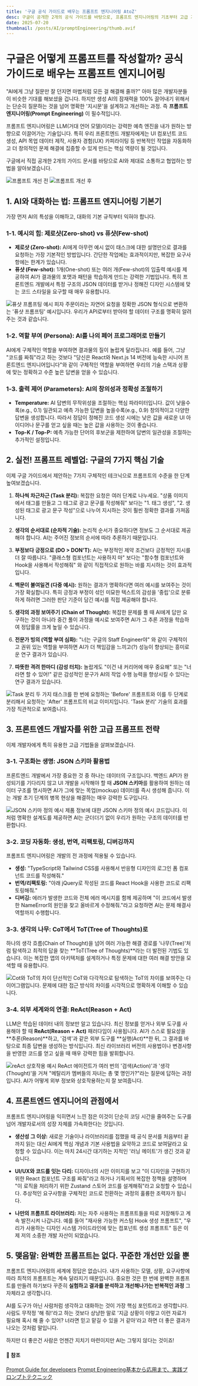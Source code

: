 ```yaml
---
title: '구글 공식 가이드로 배우는 프롬프트 엔지니어링 AtoZ'
desc: 구글이 공개한 2개의 공식 가이드를 바탕으로, 프롬프트 엔지니어링의 기초부터 고급 기법까지 총정리합니다. 프론트엔드 개발자의 생산성을 높여줄 코드 생성, JSON 스키마 활용, ReAct 등 실용적인 팁을 확인해보세요.
date: 2025-07-20
thumbnail: /posts/AI/promptEngineering/thumb.avif
---
```


# 구글은 어떻게 프롬프트를 작성할까? 공식 가이드로 배우는 프롬프트 엔지니어링

"AI에게 그냥 질문만 잘 던지면 마법처럼 모든 걸 해결해 줄까?" 아마 많은 개발자분들이 비슷한 기대를 해보셨을 겁니다. 하지만 생성 AI의 잠재력을 100% 끌어내기 위해서는 단순히 질문하는 것을 넘어 명확한 '지시문'을 설계하고 개선하는 과정. 즉 **프롬프트 엔지니어링(Prompt Engineering)** 이 필수적입니다.

프롬프트 엔지니어링은 LLM(거대 언어 모델)이라는 강력한 예측 엔진을 내가 원하는 방향으로 이끌어가는 기술입니다. 특히 우리 프론트엔드 개발자에게는 UI 컴포넌트 코드 생성, API 목업 데이터 제작, 사용자 경험(UX) 카피라이팅 등 반복적인 작업을 자동화하고 더 창의적인 문제 해결에 집중할 수 있게 만드는 핵심 역량이 될 것입니다.

구글에서 직접 공개한 2개의 가이드 문서를 바탕으로 AI와 제대로 소통하고 협업하는 방법을 알아보겠습니다.

![프롬프트 개선 전](/posts/AI/promptEngineering/1-before.avif)
![프롬프트 개선 후](/posts/AI/promptEngineering/2-after.avif)

## 1. AI와 대화하는 법: 프롬프트 엔지니어링 기본기

가장 먼저 AI의 특성을 이해하고, 대화의 기본 규칙부터 익혀야 합니다.

### 1-1. 예시의 힘: 제로샷(Zero-shot) vs 퓨샷(Few-shot)

- **제로샷 (Zero-shot):** AI에게 아무런 예시 없이 태스크에 대한 설명만으로 결과를 요청하는 가장 기본적인 방법입니다. 간단한 작업에는 효과적이지만, 복잡한 요구사항에는 한계가 있습니다.
- **퓨샷 (Few-shot):** 1개(One-shot) 또는 여러 개(Few-shot)의 입출력 예시를 제공하여 AI가 결과물의 포맷과 패턴을 학습하게 만드는 강력한 기법입니다. 특히 프론트엔드 개발에서 특정 구조의 JSON 데이터를 받거나 정해진 디자인 시스템에 맞는 코드 스타일을 요구할 때 매우 유용합니다.

![퓨샷 프롬프팅 예시](/posts/AI/promptEngineering/3-퓨샷예시.avif)
피자 주문이라는 자연어 요청을 정확한 JSON 형식으로 변환하는 '퓨샷 프롬프팅' 예시입니다. 우리가 API로부터 받아야 할 데이터 구조를 명확히 알려주는 것과 같습니다.

### 1-2. 역할 부여 (Persona): AI를 나의 페어 프로그래머로 만들기

AI에게 구체적인 역할을 부여하면 결과물의 질이 놀랍게 달라집니다. 예를 들어, 그냥 "코드를 짜줘"라고 하는 것보다 "당신은 React와 Next.js 14 버전에 능숙한 시니어 프론트엔드 엔지니어입니다"와 같이 구체적인 역할을 부여하면 우리의 기술 스택과 상황에 맞는 정확하고 수준 높은 답변을 얻을 수 있습니다.

### 1-3. 출력 제어 (Parameters): AI의 창의성과 정확성 조절하기

- **Temperature:** AI 답변의 무작위성을 조절하는 핵심 파라미터입니다. 값이 낮을수록(e.g., 0.1) 일관되고 예측 가능한 답변을 높을수록(e.g., 0.9) 창의적이고 다양한 답변을 생성합니다. 따라서 정답이 정해진 코드 생성 시에는 낮은 값을 새로운 UI 아이디어나 문구를 얻고 싶을 때는 높은 값을 사용하는 것이 좋습니다.
- **Top-K / Top-P:** 예측 가능한 단어의 후보군을 제한하여 답변의 일관성을 조절하는 추가적인 설정입니다.

## 2. 실전! 프롬프트 레벨업: 구글의 7가지 핵심 기술

이제 구글 가이드에서 제안하는 7가지 구체적인 테크닉으로 프롬프트의 수준을 한 단계 높여보겠습니다.

1.  **하나씩 차근차근 (Task 분리):** 복잡한 요청은 여러 단계로 나누세요. "상품 이미지에서 태그를 만들고 그 태그로 광고 문구를 작성해줘" 보다는 "1. 태그 생성", "2. 생성된 태그로 광고 문구 작성"으로 나누어 지시하는 것이 훨씬 정확한 결과를 가져옵니다.

2.  **생각의 순서대로 (순차적 기술):** 논리적 순서가 중요하다면 정보도 그 순서대로 제공해야 합니다. AI는 주어진 정보의 순서에 따라 추론하기 때문입니다.

3.  **부정보다 긍정으로 (DO > DON'T):** AI는 부정적인 제약 조건보다 긍정적인 지시를 더 잘 따릅니다. "클래스형 컴포넌트는 사용하지 마" 보다는 "함수형 컴포넌트와 Hook을 사용해서 작성해줘" 와 같이 직접적으로 원하는 바를 지시하는 것이 효과적입니다.

4.  **백문이 불여일견 (다중 예시):** 원하는 결과가 명확하다면 여러 예시를 보여주는 것이 가장 확실합니다. 특히 긍정과 부정이 섞인 미묘한 텍스트의 감성을 '중립'으로 분류하게 하려면 그러한 판단 기준이 담긴 예시를 직접 제공해야 합니다.

5.  **생각의 과정 보여주기 (Chain of Thought):** 복잡한 문제를 풀 때 AI에게 답만 요구하는 것이 아니라 중간 풀이 과정을 예시로 보여주면 AI가 그 추론 과정을 학습하여 정답률을 크게 높일 수 있습니다.

6.  **전문가 빙의 (역할 부여 심화):** "너는 구글의 Staff Engineer야" 와 같이 구체적이고 권위 있는 역할을 부여하면 AI가 더 책임감을 느끼고(?) 성능이 향상되는 흥미로운 연구 결과가 있습니다.

7.  **따뜻한 격려 한마디 (감성 터치):** 놀랍게도 "이건 내 커리어에 매우 중요해" 또는 "너라면 할 수 있어!" 같은 감성적인 문구가 AI의 작업 수행 능력을 향상시킬 수 있다는 연구 결과가 있습니다.

![Task 분리](/posts/AI/promptEngineering/4-태스크분리.avif)
두 가지 태스크를 한 번에 요청하는 'Before' 프롬프트와 이를 두 단계로 분리해서 요청하는 'After' 프롬프트의 비교 이미지입니다.
'Task 분리' 기술의 효과를 가장 직관적으로 보여줍니다.

## 3. 프론트엔드 개발자를 위한 고급 프롬프트 전략

이제 개발자에게 특히 유용한 고급 기법들을 살펴보겠습니다.

### 3-1. 구조화는 생명: JSON 스키마 활용법

프론트엔드 개발에서 가장 중요한 것 중 하나는 데이터의 구조입니다. 백엔드 API가 완성되기를 기다리지 않고 UI 개발을 시작해야 할 때 **JSON 스키마**를 활용하여 원하는 데이터 구조를 명시하면 AI가 그에 맞는 목업(mockup) 데이터를 즉시 생성해 줍니다. 이는 개발 초기 단계의 병목 현상을 해결하는 매우 강력한 도구입니다.

![JSON 스키마 정의 예시](/posts/AI/promptEngineering/5-스키마예시.avif)
제품 정보에 대한 JSON 스키마 정의 예시 코드입니다. 이처럼 명확한 설계도를 제공하면 AI는 군더더기 없이 우리가 원하는 구조의 데이터를 반환합니다.

### 3-2. 코딩 자동화: 생성, 번역, 리팩토링, 디버깅까지

프롬프트 엔지니어링은 개발의 전 과정에 적용될 수 있습니다.

-   **생성:** "TypeScript와 Tailwind CSS를 사용해서 반응형 디자인의 로그인 폼 컴포넌트 코드를 작성해줘."
-   **번역/리팩토링:** "아래 jQuery로 작성된 코드를 React Hook을 사용한 코드로 리팩토링해줘."
-   **디버깅:** 에러가 발생한 코드와 전체 에러 메시지를 함께 제공하며 "이 코드에서 발생한 NameError의 원인을 찾고 올바르게 수정해줘."라고 요청하면 AI는 문제 해결사 역할까지 수행합니다.

### 3-3. 생각의 나무: CoT에서 ToT(Tree of Thoughts)로

하나의 생각 흐름(Chain of Thought)을 넘어 여러 가능한 해결 경로를 '나무(Tree)'처럼 탐색하고 최적의 답을 찾는 **ToT(Tree of Thoughts)**라는 더 발전된 기법도 있습니다. 이는 복잡한 앱의 아키텍처를 설계하거나 특정 문제에 대한 여러 해결 방안을 모색할 때 유용합니다.

![Cot와 ToT의 차이](/posts/AI/promptEngineering/6-cot&tot.avif)
단선적인 CoT와 다각적으로 탐색하는 ToT의 차이를 보여주는 다이어그램입니다. 문제에 대한 접근 방식의 차이를 시각적으로 명확하게 이해할 수 있습니다.

### 3-4. 외부 세계와의 연결: ReAct(Reason + Act)

LLM은 학습된 데이터 내의 정보만 알고 있습니다. 최신 정보를 얻거나 외부 도구를 사용해야 할 때 **ReAct(Reason + Act)** 패러다임이 사용됩니다. AI가 스스로 필요성을 **추론(Reason)**하고, '검색'과 같은 외부 도구를 **실행(Act)**한 뒤, 그 결과를 바탕으로 최종 답변을 생성하는 방식입니다. 최신 라이브러리 버전의 사용법이나 변경사항을 반영한 코드를 얻고 싶을 때 매우 강력한 힘을 발휘합니다.

![reAct 상호작용 예시](/posts/AI/promptEngineering/7-reAct.avif)
ReAct 에이전트가 여러 번의 '검색(Action)'과 '생각(Thought)'을 거쳐 "메탈리카 멤버들의 자녀는 총 몇 명인가?"라는 질문에 답하는 과정입니다. AI가 어떻게 외부 정보와 상호작용하는지 잘 보여줍니다.

## 4. 프론트엔드 엔지니어의 관점에서

프롬프트 엔지니어링을 익히면서 느낀 점은 이것이 단순히 코딩 시간을 줄여주는 도구를 넘어 개발자로서의 성장 자체를 가속화한다는 것입니다.

-   **생산성 그 이상:** 새로운 기술이나 라이브러리를 접했을 때 공식 문서를 처음부터 끝까지 읽는 대신 AI에게 핵심 개념과 기본 사용법을 요약하고 코드로 보여달라고 요청할 수 있습니다. 이는 마치 24시간 대기하는 지적인 '러닝 메이트'가 생긴 것과 같습니다.

-   **UI/UX와 코드를 잇는 다리:** 디자이너의 시안 이미지를 보고 "이 디자인을 구현하기 위한 React 컴포넌트 구조를 짜줘"라고 하거나 기획서의 복잡한 정책을 설명하며 "이 로직을 처리하기 위한 Zustand 스토어 코드를 설계해줘"라고 요청할 수 있습니다. 추상적인 요구사항을 구체적인 코드로 전환하는 과정의 훌륭한 조력자가 됩니다.

-   **나만의 프롬프트 라이브러리:** 저는 자주 사용하는 프롬프트들을 따로 저장해두고 계속 발전시켜 나갑니다. 예를 들어 "재사용 가능한 커스텀 Hook 생성 프롬프트", "우리가 사용하는 디자인 시스템 가이드라인에 맞는 컴포넌트 생성 프롬프트" 등은 이제 저의 소중한 개발 자산이 되었습니다.

## 5. 맺음말: 완벽한 프롬프트는 없다. 꾸준한 개선만 있을 뿐

프롬프트 엔지니어링의 세계에 정답은 없습니다. 내가 사용하는 모델, 상황, 요구사항에 따라 최적의 프롬프트는 계속 달라지기 때문입니다. 중요한 것은 한 번에 완벽한 프롬프트를 만들려 하기보다 꾸준히 **실험하고 결과를 분석하고 개선해나가는 반복적인 과정** 그 자체라고 생각합니다.

AI를 도구가 아닌 사람처럼 생각하고 대화하는 것이 가장 핵심 포인트라고 생각합니다. 사람도 무작정 '해 줘!'라고 하는 것보다 상냥한 말로 '지금 상황이 이렇고 이런 자료가 필요해 혹시 해 줄 수 있어? 너라면 믿고 맡길 수 있을 거 같아'라고 하면 더 좋은 결과가 나오는 것처럼 말입니다.

하지만 더 좋은건 사람은 언젠간 지치기 마련이지만 AI는 그렇지 않다는 것이죠!

#### 🔗 참조
[Prompt Guide for developers](https://services.google.com/fh/files/misc/promptguidefordev_handbook202502.pdf)
[Prompt Engineering基本から応用まで、実践プロンプトテクニック](https://services.google.com/fh/files/misc/promptengineeringwhitepaper.pdf)